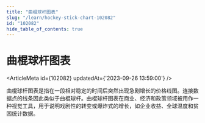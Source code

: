 ```yaml
---
title: "曲棍球杆图表"
slug: "/learn/hockey-stick-chart-102082"
id: "102082"
hide_table_of_contents: true
---
```



# 曲棍球杆图表

<ArticleMeta id={102082} updatedAt={'2023-09-26 13:59:00'} />
<div className='border-solid border-b border-t-0 my-4 border-[var(--ifm-color-gray-300)]' />

曲棍球杆图表是指在一段相对稳定的时间后突然出现急剧增长的价格线图。连接数据点的线条因此类似于曲棍球杆。曲棍球杆图表在商业、经济和政策领域被用作一种视觉工具，用于说明戏剧性的转变或爆炸式的增长，如企业收益、全球温度和贫困统计数据。
